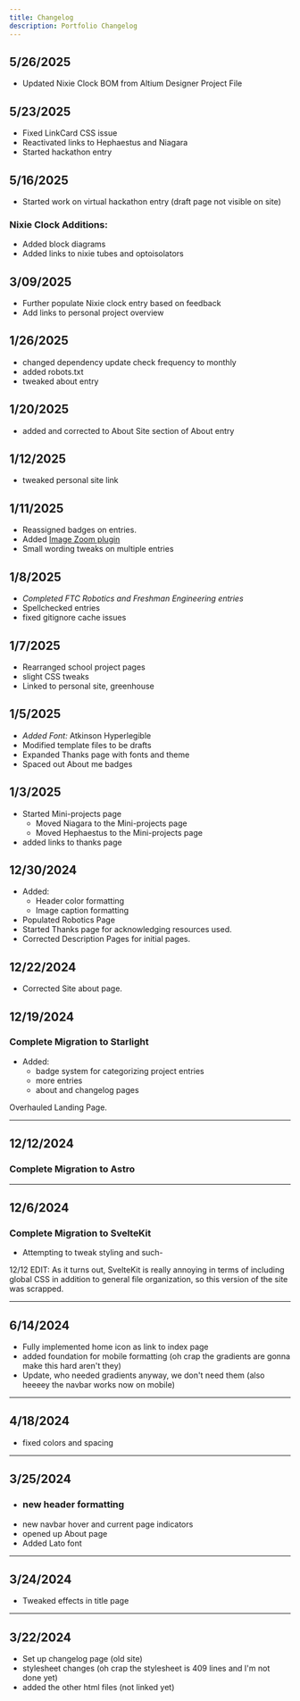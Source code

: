 ```yaml
---
title: Changelog
description: Portfolio Changelog
---
```


## 5/26/2025
- Updated Nixie Clock BOM from Altium Designer Project File

## 5/23/2025

- Fixed LinkCard CSS issue
- Reactivated links to Hephaestus and Niagara
- Started hackathon entry

## 5/16/2025

- Started work on virtual hackathon entry (draft page not visible on site)

### Nixie Clock Additions:
- Added block diagrams
- Added links to nixie tubes and optoisolators

## 3/09/2025
- Further populate Nixie clock entry based on feedback
- Add links to personal project overview

## 1/26/2025
- changed dependency update check frequency to monthly
- added robots.txt
- tweaked about entry

## 1/20/2025
- added and corrected to About Site section of About entry

## 1/12/2025
- tweaked personal site link

## 1/11/2025
- Reassigned badges on entries.
- Added <a target="_base" href="https://github.com/HiDeoo/starlight-image-zoom">Image Zoom plugin</a>
- Small wording tweaks on multiple entries

## 1/8/2025
- *Completed FTC Robotics and Freshman Engineering entries*
- Spellchecked entries
- fixed gitignore cache issues

## 1/7/2025
- Rearranged school project pages
- slight CSS tweaks
- Linked to personal site, greenhouse

## 1/5/2025
- *Added Font:* Atkinson Hyperlegible
- Modified template files to be drafts
- Expanded Thanks page with fonts and theme
- Spaced out About me badges

## 1/3/2025
- Started Mini-projects page
  - Moved Niagara to the Mini-projects page
  - Moved Hephaestus to the Mini-projects page 
- added links to thanks page

## 12/30/2024
- Added:
  - Header color formatting
  - Image caption formatting
- Populated Robotics Page
- Started Thanks page for acknowledging resources used.
- Corrected Description Pages for initial pages.

## 12/22/2024
- Corrected Site about page.

## 12/19/2024
### Complete Migration to Starlight

- Added:
  - badge system for categorizing project entries
  - more entries
  - about and changelog pages

Overhauled Landing Page.


---

## 12/12/2024
### Complete Migration to Astro

---

## 12/6/2024
### Complete Migration to SvelteKit

- Attempting to tweak styling and such-


12/12 EDIT: As it turns out, SvelteKit is really annoying in terms of including global CSS in addition to general file organization, so this version of the site was scrapped.

---

## 6/14/2024

- Fully implemented home icon as link to index page
- added foundation for mobile formatting (oh crap the gradients are gonna make this hard aren't they)
- Update, who needed gradients anyway, we don't need them (also heeeey the navbar works now on mobile)

---

## 4/18/2024

- fixed colors and spacing

---

## 3/25/2024

- ### new header formatting
- new navbar hover and current page indicators
- opened up About page
- Added Lato font

---

## 3/24/2024

- Tweaked effects in title page

---

## 3/22/2024

- Set up changelog page (old site)
- stylesheet changes (oh crap the stylesheet is 409 lines and I'm not done yet)
- added the other html files (not linked yet)

